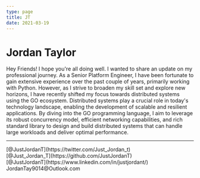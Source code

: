 ```yaml
---
type: page
title: JT
date: 2021-03-19
---
```



# Jordan Taylor

<div className="heading">
  <div className="avatar">
    <Avatar
      alt="JT"
      sx={{ width: 150, height: 150 }}
      src="https://jt-public-bucket.s3.us-west-2.amazonaws.com/JT+Taylor-2207.png"
    />
  </div>
  Hey Friends! I hope you're all doing well. I wanted to share an update on my professional
  journey. As a Senior Platform Engineer, I have been fortunate to gain extensive
  experience over the past couple of years, primarily working with Python. However,
  as I strive to broaden my skill set and explore new horizons, I have recently shifted
  my focus towards distributed systems using the GO ecosystem.
Distributed systems play a crucial role in today's technology landscape, enabling
the development of scalable and resilient applications. By diving into the GO programming
language, I aim to leverage its robust concurrency model, efficient networking
capabilities, and rich standard library to design and build distributed systems
that can handle large workloads and deliver optimal performance.

</div>

---

<div className="social">
  <Twitter /> [@JustJordanT](https://twitter.com/Just_Jordan_t)
  <br />
  <Github /> [@Just_Jordan_T](https://github.com/JustJordanT)
  <br />
  <Linkedin /> [@JustJordanT](https://www.linkedin.com/in/justjordant/)
  <br />
  <Mail /> JordanTay9014@Outlook.com
</div>
